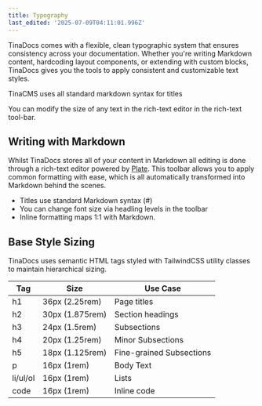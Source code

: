 ```yaml
---
title: Typography
last_edited: '2025-07-09T04:11:01.996Z'
---
```


TinaDocs comes with a flexible, clean typographic system that ensures consistency across your documentation. Whether you're writing Markdown content, hardcoding layout components, or extending with custom blocks, TinaDocs gives you the tools to apply consistent and customizable text styles.

TinaCMS uses all standard markdown syntax for titles

You can modify the size of any text in the rich-text editor in the rich-text tool-bar.

## Writing with Markdown

Whilst TinaDocs stores all of your content in Markdown all editing is done through a rich-text editor powered by [Plate](https://platejs.org/). This toolbar allows you to apply common formatting with ease, which is all automatically transformed into Markdown behind the scenes.

* Titles use standard Markdown syntax (#)
* You can change font size via headling levels in the toolbar
* Inline formatting maps 1:1 with Markdown.

## Base Style Sizing

TinaDocs uses semantic HTML tags styled with TailwindCSS utility classes to maintain hierarchical sizing.

| Tag      | Size            | Use Case                 |
| -------- | --------------- | ------------------------ |
| h1       | 36px (2.25rem)  | Page titles              |
| h2       | 30px (1.875rem) | Section headings         |
| h3       | 24px (1.5rem)   | Subsections              |
| h4       | 20px (1.25rem)  | Minor Subsections        |
| h5       | 18px (1.125rem) | Fine-grained Subsections |
| p        | 16px (1rem)     | Body Text                |
| li/ul/ol | 16px (1rem)     | Lists                    |
| code     | 16px (1rem)     | Inline code              |
